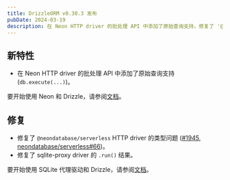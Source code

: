 ```yaml
---
title: DrizzleORM v0.30.3 发布
pubDate: 2024-03-19
description: 在 Neon HTTP driver 的批处理 API 中添加了原始查询支持，修复了 '@neondatabase/serverless' HTTP driver 的类型问题，以及修复了 sqlite-proxy driver 的 '.run()' 结果。
---
```


## 新特性

- 在 Neon HTTP driver 的批处理 API 中添加了原始查询支持 (`db.execute(...)`)。

要开始使用 Neon 和 Drizzle，请参阅[文档](/docs/get-started-postgresql#neon)。

## 修复

- 修复了 `@neondatabase/serverless` HTTP driver 的类型问题 ([#1945](https://github.com/drizzle-team/drizzle-orm/issues/1945), [neondatabase/serverless#66](https://github.com/neondatabase/serverless/issues/66))。
- 修复了 sqlite-proxy driver 的 `.run()` 结果。

要开始使用 SQLite 代理驱动和 Drizzle，请参阅[文档](/docs/get-started-sqlite#http-proxy)。

